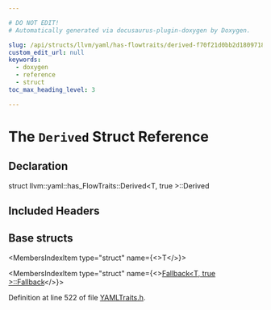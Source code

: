 ```yaml
---

# DO NOT EDIT!
# Automatically generated via docusaurus-plugin-doxygen by Doxygen.

slug: /api/structs/llvm/yaml/has-flowtraits/derived-f70f21d0bb2d1809718e0487ef021f44
custom_edit_url: null
keywords:
  - doxygen
  - reference
  - struct
toc_max_heading_level: 3

---
```





# The `Derived` Struct Reference

<DoxygenPage pluginConfig={pluginConfig}>



## Declaration

<CodeBlock>struct llvm::yaml::has_FlowTraits::Derived&lt;T, true &gt;::Derived</CodeBlock>

## Included Headers

<IncludesList>
<IncludesListItem
  filePath="llvm/Support/YAMLTraits.h"
  permalink="/docs/api/files/include/include/llvm/include/llvm/support/yamltraits-h"
  isLocal="true" />
</IncludesList>

## Base structs

<MembersIndex>

<MembersIndexItem
  type="struct"
  name={<>T</>}>
</MembersIndexItem>

<MembersIndexItem
  type="struct"
  name={<><a href="/docs/api/structs/llvm/yaml/has-flowtraits/fallback-a19bba5359335a44bbc3bc2b6cc99ea2">Fallback&lt;T, true &gt;::Fallback</a></>}>
</MembersIndexItem>

</MembersIndex>


Definition at line 522 of file <a href="/docs/api/files/include/include/llvm/include/llvm/support/yamltraits-h">YAMLTraits.h</a>.

</DoxygenPage>
